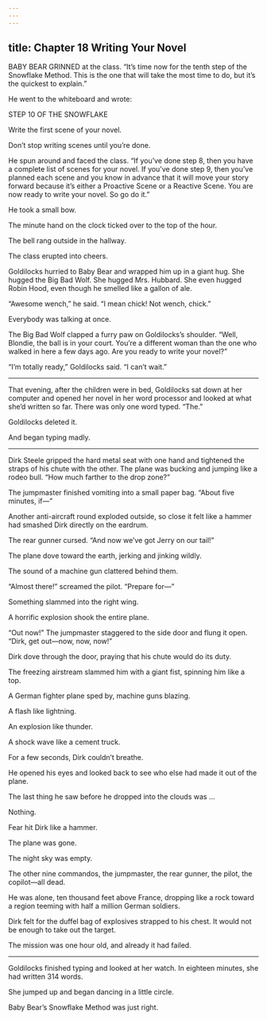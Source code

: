 ```yaml
---
---
---
```

title: Chapter 18 Writing Your Novel
---

BABY BEAR GRINNED at the class. “It’s time now for the tenth step of the Snowflake Method. This is the one that will take the most time to do, but it’s the quickest to explain.”

He went to the whiteboard and wrote:





STEP 10 OF THE SNOWFLAKE





Write the first scene of your novel.

Don’t stop writing scenes until you’re done.





He spun around and faced the class. “If you’ve done step 8, then you have a complete list of scenes for your novel. If you’ve done step 9, then you’ve planned each scene and you know in advance that it will move your story forward because it’s either a Proactive Scene or a Reactive Scene. You are now ready to write your novel. So go do it.”

He took a small bow.

The minute hand on the clock ticked over to the top of the hour.

The bell rang outside in the hallway.

The class erupted into cheers.

Goldilocks hurried to Baby Bear and wrapped him up in a giant hug. She hugged the Big Bad Wolf. She hugged Mrs. Hubbard. She even hugged Robin Hood, even though he smelled like a gallon of ale.

“Awesome wench,” he said. “I mean chick! Not wench, chick.”

Everybody was talking at once.

The Big Bad Wolf clapped a furry paw on Goldilocks’s shoulder. “Well, Blondie, the ball is in your court. You’re a different woman than the one who walked in here a few days ago. Are you ready to write your novel?”

“I’m totally ready,” Goldilocks said. “I can’t wait.”



* * *



That evening, after the children were in bed, Goldilocks sat down at her computer and opened her novel in her word processor and looked at what she’d written so far. There was only one word typed. “The.”

Goldilocks deleted it.

And began typing madly.



* * *



Dirk Steele gripped the hard metal seat with one hand and tightened the straps of his chute with the other. The plane was bucking and jumping like a rodeo bull. “How much farther to the drop zone?”

The jumpmaster finished vomiting into a small paper bag. “About five minutes, if—”

Another anti-aircraft round exploded outside, so close it felt like a hammer had smashed Dirk directly on the eardrum.

The rear gunner cursed. “And now we’ve got Jerry on our tail!”

The plane dove toward the earth, jerking and jinking wildly.

The sound of a machine gun clattered behind them.

“Almost there!” screamed the pilot. “Prepare for—”

Something slammed into the right wing.

A horrific explosion shook the entire plane.

“Out now!” The jumpmaster staggered to the side door and flung it open. “Dirk, get out—now, now, now!”

Dirk dove through the door, praying that his chute would do its duty.

The freezing airstream slammed him with a giant fist, spinning him like a top.

A German fighter plane sped by, machine guns blazing.

A flash like lightning.

An explosion like thunder.

A shock wave like a cement truck.

For a few seconds, Dirk couldn’t breathe.

He opened his eyes and looked back to see who else had made it out of the plane.

The last thing he saw before he dropped into the clouds was …

Nothing.

Fear hit Dirk like a hammer.

The plane was gone.

The night sky was empty.

The other nine commandos, the jumpmaster, the rear gunner, the pilot, the copilot—all dead.

He was alone, ten thousand feet above France, dropping like a rock toward a region teeming with half a million German soldiers.

Dirk felt for the duffel bag of explosives strapped to his chest. It would not be enough to take out the target.

The mission was one hour old, and already it had failed.



* * *



Goldilocks finished typing and looked at her watch. In eighteen minutes, she had written 314 words.

She jumped up and began dancing in a little circle.

Baby Bear’s Snowflake Method was just right.
